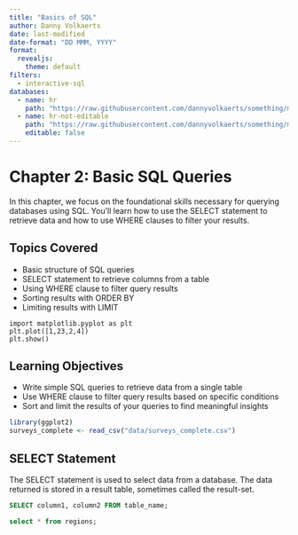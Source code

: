 ```yaml
---
title: "Basics of SQL"
author: Danny Volkaerts
date: last-modified
date-format: "DD MMM, YYYY" 
format:
  revealjs: 
    theme: default
filters:
  - interactive-sql
databases:
  - name: hr
    path: "https://raw.githubusercontent.com/dannyvolkaerts/something/main/hr.sql"
  - name: hr-not-editable
    path: "https://raw.githubusercontent.com/dannyvolkaerts/something/main/hr.sql"
    editable: false
---
```


# Chapter 2: Basic SQL Queries

In this chapter, we focus on the foundational skills necessary for querying databases using SQL. You'll learn how to use the SELECT statement to retrieve data and how to use WHERE clauses to filter your results.

## Topics Covered

-   Basic structure of SQL queries
-   SELECT statement to retrieve columns from a table
-   Using WHERE clause to filter query results
-   Sorting results with ORDER BY
-   Limiting results with LIMIT

``` .python
import matplotlib.pyplot as plt
plt.plot([1,23,2,4])
plt.show()
```

## Learning Objectives

-   Write simple SQL queries to retrieve data from a single table
-   Use WHERE clause to filter query results based on specific conditions
-   Sort and limit the results of your queries to find meaningful insights

``` r
library(ggplot2)
surveys_complete <- read_csv("data/surveys_complete.csv")
```

## SELECT Statement

The SELECT statement is used to select data from a database. The data returned is stored in a result table, sometimes called the result-set.

``` .sql
SELECT column1, column2 FROM table_name;
```

``` .sql
select * from regions;
```
